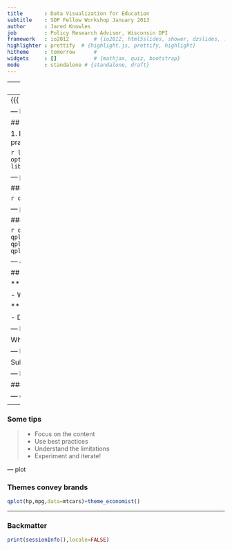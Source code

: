 ```yaml
---
title       : Data Visualization for Education
subtitle    : SDP Fellow Workshop January 2013
author      : Jared Knowles
job         : Policy Research Advisor, Wisconsin DPI
framework   : io2012        # {io2012, html5slides, shower, dzslides, ...}
highlighter : prettify  # {highlight.js, prettify, highlight}
hitheme     : tomorrow      # 
widgets     : []            # {mathjax, quiz, bootstrap}
mode        : standalone # {standalone, draft}
---
```


---
layout: slide2
---
{{{ content }}}
<footer class = 'logo'>
  <img src = 'img/dpilogo.png'></img>
</footer>

--- layout:slide2

## Objectives

1. Review data visualization principles
2. Look at applications in education data
3. Challenges in an LEA/SEA
4. Best practices and advice
5. What tools to use

```r
library(knitr)
opts_chunk$set(fig.width=8,fig.height=5.5,message=FALSE,error=FALSE,warning=FALSE,echo=TRUE,dev="svg",comment=NA)
library(eeptools)
library(ggplot2)
library(ggthemes)
```

--- plot

### Example

```r
qplot(hp,mpg,data=mtcars)+theme_dpi()
```

--- plot

### Example

```r
qplot(hp,mpg,data=mtcars)+theme_dpi()
qplot(hp,data=mtcars)+theme_dpi()
qplot(drat,data=mtcars,geom="density")+theme_dpi()
qplot(factor(cyl),disp,data=mtcars,geom="boxplot")+theme_dpi()
qplot(factor(vs),mpg,data=mtcars,geom="violin")+theme_dpi()
qplot(hp,qsec,data=mtcars,geom="point")+theme_dpi()+geom_smooth()
```

--- &twocol w1:40% w2:60%

## My Header

*** left

- What to do?
- When the project?
- Is too big?

*** right

- Don't panic
- Relax
- Breathe

--- layout:caption

What does this slide look like?

--- layout:title

Subheading?

--- bg:url(img/badinfographic.png) bg-repeat: no-repeat

### Arbitrary image

--- quote

<p><q> Think like a <span class = 'red'>map</span>. Data density and easy interpretability.</q></p>

---

### Some tips

>- Focus on the content
>- Use best practices
>- Understand the limitations
>- Experiment and iterate!

--- plot

### Themes convey brands


```r
qplot(hp,mpg,data=mtcars)+theme_economist()
```

---

### Backmatter

```r
print(sessionInfo(),locale=FALSE)
```